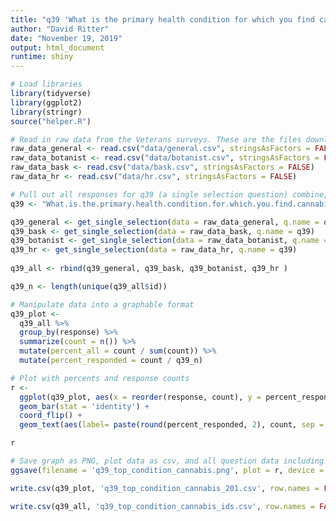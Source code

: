 ```yaml
---
title: "q39 'What is the primary health condition for which you find cannabis to be helpful? (Please select one)' (Veterans)"
author: "David Ritter"
date: "November 19, 2019"
output: html_document
runtime: shiny
---
```


```r
# Load libraries
library(tidyverse)
library(ggplot2)
library(stringr)
source("helper.R")
```

```r
# Read in raw data from the Veterans surveys. These are the files downloaded from survey monkey saved as a .csv
raw_data_general <- read.csv("data/general.csv", stringsAsFactors = FALSE)
raw_data_botanist <- read.csv("data/botanist.csv", stringsAsFactors = FALSE)
raw_data_bask <- read.csv("data/bask.csv", stringsAsFactors = FALSE)
raw_data_hr <- read.csv("data/hr.csv", stringsAsFactors = FALSE)
```

```r
# Pull out all responses for q39 (a single selection question) combine, then determine 'question n'
q39 <- "What.is.the.primary.health.condition.for.which.you.find.cannabis.to.be.helpful...Please.select.one."

q39_general <- get_single_selection(data = raw_data_general, q.name = q39)
q39_bask <- get_single_selection(data = raw_data_bask, q.name = q39)
q39_botanist <- get_single_selection(data = raw_data_botanist, q.name = q39)
q39_hr <- get_single_selection(data = raw_data_hr, q.name = q39)
  
q39_all <- rbind(q39_general, q39_bask, q39_botanist, q39_hr )

q39_n <- length(unique(q39_all$id))
```

```r
# Manipulate data into a graphable format
q39_plot <- 
  q39_all %>%
  group_by(response) %>%
  summarize(count = n()) %>%
  mutate(percent_all = count / sum(count)) %>%
  mutate(percent_responded = count / q39_n)
```

```r
# Plot with percents and response counts
r <- 
  ggplot(q39_plot, aes(x = reorder(response, count), y = percent_responded)) +
  geom_bar(stat = 'identity') +
  coord_flip() +
  geom_text(aes(label= paste(round(percent_responded, 2), count, sep = "***")))

r
```

```r
# Save graph as PNG, plot data as csv, and all question data including response IDs as csv (save question n and N at end of plot file as "_x.x")
ggsave(filename = 'q39_top_condition_cannabis.png', plot = r, device = 'png')

write.csv(q39_plot, 'q39_top_condition_cannabis_201.csv', row.names = FALSE)

write.csv(q39_all, 'q39_top_condition_cannabis_ids.csv', row.names = FALSE)
```
